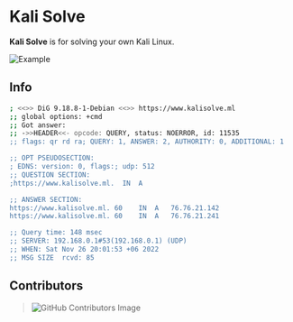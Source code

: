 
# Kali Solve

**Kali Solve** is for solving your own Kali Linux.


<Bleed>![Example](https://www.kalisolve.ml/demo.png)</Bleed>


## Info


```bash
; <<>> DiG 9.18.8-1-Debian <<>> https://www.kalisolve.ml
;; global options: +cmd
;; Got answer:
;; ->>HEADER<<- opcode: QUERY, status: NOERROR, id: 11535
;; flags: qr rd ra; QUERY: 1, ANSWER: 2, AUTHORITY: 0, ADDITIONAL: 1

;; OPT PSEUDOSECTION:
; EDNS: version: 0, flags:; udp: 512
;; QUESTION SECTION:
;https://www.kalisolve.ml.	IN	A

;; ANSWER SECTION:
https://www.kalisolve.ml. 60	IN	A	76.76.21.142
https://www.kalisolve.ml. 60	IN	A	76.76.21.241

;; Query time: 148 msec
;; SERVER: 192.168.0.1#53(192.168.0.1) (UDP)
;; WHEN: Sat Nov 26 20:01:53 +06 2022
;; MSG SIZE  rcvd: 85
```


## Contributors

> ![GitHub Contributors Image](https://contrib.rocks/image?repo=MohammadTaseenKhan/kali-solve)

